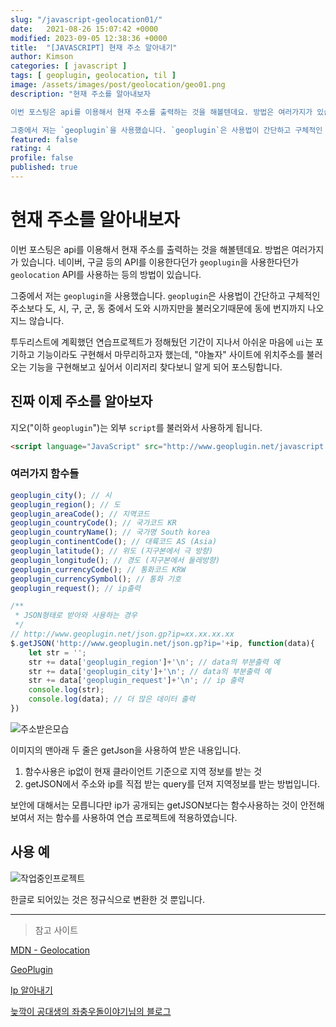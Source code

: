 ```yaml
---
slug: "/javascript-geolocation01/"
date:   2021-08-26 15:07:42 +0000
modified: 2023-09-05 12:38:36 +0000
title:  "[JAVASCRIPT] 현재 주소 알아내기"
author: Kimson
categories: [ javascript ]
tags: [ geoplugin, geolocation, til ]
image: /assets/images/post/geolocation/geo01.png
description: "현재 주소를 알아내보자

이번 포스팅은 api를 이용해서 현재 주소를 출력하는 것을 해볼텐데요. 방법은 여러가지가 있습니다. 네이버, 구글 등의 API를 이용한다던가 `geoplugin`을 사용한다던가 `geolocation` API를 사용하는 등의 방법이 있습니다.

그중에서 저는 `geoplugin`을 사용했습니다. `geoplugin`은 사용법이 간단하고 구체적인 주소보다 도, 시, 구, 군, 동 중에서 도와 시까지만을 불러오기때문에 동에 번지까지 나오지느 않습니다."
featured: false
rating: 4
profile: false
published: true
---
```


# 현재 주소를 알아내보자

이번 포스팅은 api를 이용해서 현재 주소를 출력하는 것을 해볼텐데요. 방법은 여러가지가 있습니다. 네이버, 구글 등의 API를 이용한다던가 `geoplugin`을 사용한다던가 `geolocation` API를 사용하는 등의 방법이 있습니다.

그중에서 저는 `geoplugin`을 사용했습니다. `geoplugin`은 사용법이 간단하고 구체적인 주소보다 도, 시, 구, 군, 동 중에서 도와 시까지만을 불러오기때문에 동에 번지까지 나오지느 않습니다.

투두리스트에 계획했던 연습프로젝트가 정해뒀던 기간이 지나서 아쉬운 마음에 `ui`는 포기하고 기능이라도 구현해서 마무리하고자 했는데, "야놀자" 사이트에 위치주소를 불러오는 기능을 구현해보고 싶어서 이리저리 찾다보니 알게 되어 포스팅합니다.

## 진짜 이제 주소를 알아보자

지오("이하 `geoplugin`")는 외부 `script`를 불러와서 사용하게 됩니다.
```html
<script language="JavaScript" src="http://www.geoplugin.net/javascript.gp" type="text/javascript"></script>
```

### 여러가지 함수들

```javascript
geoplugin_city(); // 시
geoplugin_region(); // 도
geoplugin_areaCode(); // 지역코드
geoplugin_countryCode(); // 국가코드 KR
geoplugin_countryName(); // 국가명 South korea
geoplugin_continentCode(); // 대륙코드 AS (Asia)
geoplugin_latitude(); // 위도 (지구본에서 극 방향)
geoplugin_longitude(); // 경도 (지구본에서 둘레방향)
geoplugin_currencyCode(); // 통화코드 KRW
geoplugin_currencySymbol(); // 통화 기호
geoplugin_request(); // ip출력

/**
 * JSON형태로 받아와 사용하는 경우
 */ 
// http://www.geoplugin.net/json.gp?ip=xx.xx.xx.xx
$.getJSON('http://www.geoplugin.net/json.gp?ip='+ip, function(data){
    let str = '';
    str += data['geoplugin_region']+'\n'; // data의 부분출력 예
    str += data['geoplugin_city']+'\n'; // data의 부분출력 예
    str += data['geoplugin_request']+'\n'; // ip 출력
    console.log(str);
    console.log(data); // 더 많은 데이터 출력
})
```

![주소받은모습](/assets/images/post/geolocation/geo01.png '주소받은모습')


이미지의 맨아래 두 줄은 getJson을 사용하여 받은 내용입니다.

1. 함수사용은 ip없이 현재 클라이언트 기준으로 지역 정보를 받는 것  
2. getJSON에서 주소와 ip를 직접 받는 query를 던져 지역정보를 받는 방법입니다.

보안에 대해서는 모릅니다만 ip가 공개되는 getJSON보다는 함수사용하는 것이 안전해보여서 저는 함수를 사용하여 연습 프로젝트에 적용하였습니다.

## 사용 예

![작업중인프로젝트](/assets/images/post/geolocation/geo02.png)

한글로 되어있는 것은 정규식으로 변환한 것 뿐입니다.

-----

> 참고 사이트

[MDN - Geolocation](https://developer.mozilla.org/en-US/docs/Web/API/Geolocation_API/Using_the_Geolocation_API)

[GeoPlugin](http://www.geoplugin.com/quickstart#how_to_geo-localize_your_visitors)

[Ip 알아내기](https://stackoverflow.com/questions/4937517/ip-to-location-using-javascript)

[늦깍이 공대생의 좌충우돌이야기님의 블로그](https://elecs.tistory.com/201)